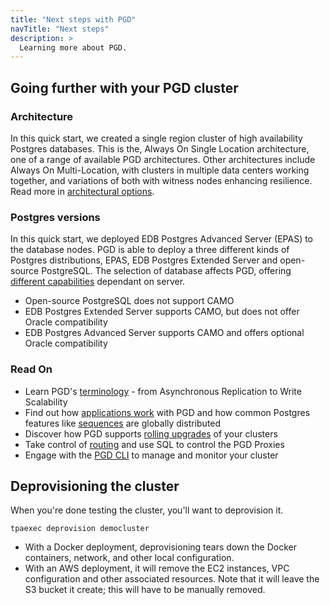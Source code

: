 ```yaml
---
title: "Next steps with PGD"
navTitle: "Next steps"
description: >
  Learning more about PGD.
---
```


## Going further with your PGD cluster

### Architecture

In this quick start, we created a single region cluster of high availability Postgres databases. This is the, Always On Single Location architecture, one of a range of available  PGD architectures. Other architectures include Always On Multi-Location, with clusters in multiple data centers working together, and variations of both with witness nodes enhancing resilience. Read more in [architectural options](../architectures/).

### Postgres versions

In this quick start, we deployed EDB Postgres Advanced Server (EPAS) to the database nodes. PGD is able to deploy a three different kinds of Postgres distributions, EPAS, EDB Postgres Extended Server and open-source PostgreSQL. The selection of database affects PGD, offering [different capabilities](../choosing_server) dependant on server.

* Open-source PostgreSQL does not support CAMO
* EDB Postgres Extended Server supports CAMO, but does not offer Oracle compatibility
* EDB Postgres Advanced Server supports CAMO and offers optional Oracle compatibility

### Read On

* Learn PGD's [terminology](../terminology/) - from Asynchronous Replication to Write Scalability
* Find out how [applications work](../appusage/) with PGD and how common Postgres features like [sequences](../sequences/) are globally distributed
* Discover how PGD supports [rolling upgrades](../upgrades/) of your clusters
* Take control of [routing](../routing/) and use SQL to control the PGD Proxies
* Engage with the [PGD CLI](../cli/) to manage and monitor your cluster


## Deprovisioning the cluster

When you're done testing the cluster, you'll want to deprovision it. 

```shell
tpaexec deprovision democluster
```

* With a Docker deployment, deprovisioning tears down the Docker containers, network, and other local configuration. 
* With an AWS deployment, it will remove the EC2 instances, VPC configuration and other associated resources. Note that it will leave the S3 bucket it create; this will have to be manually removed.

